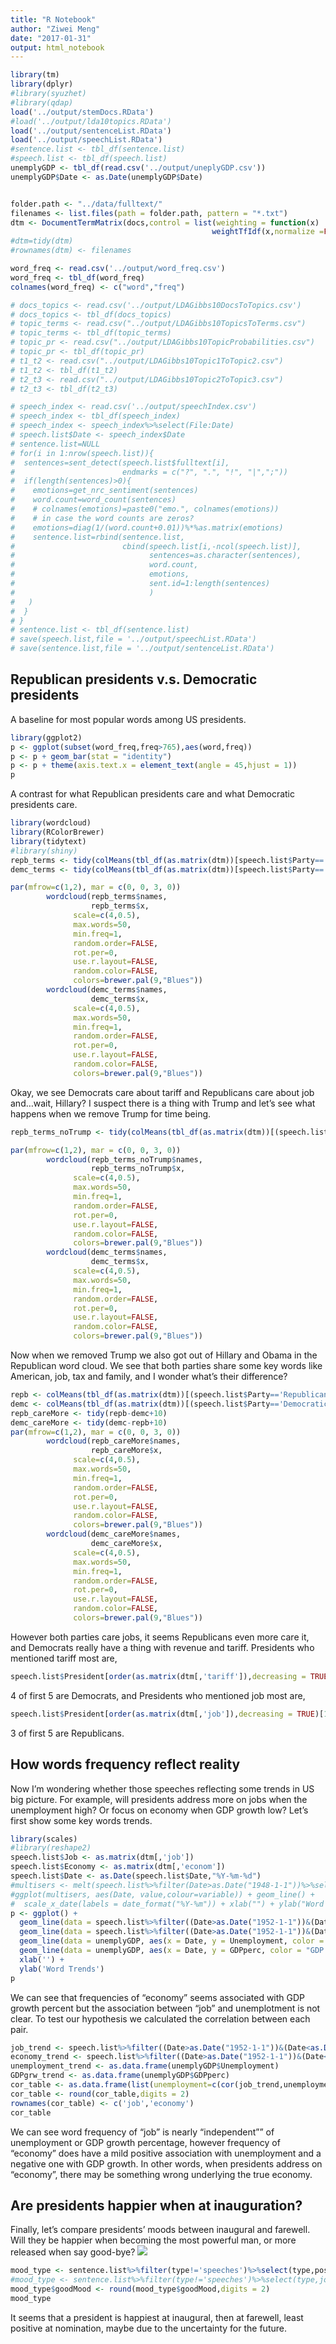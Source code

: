 ```yaml
---
title: "R Notebook"
author: "Ziwei Meng"
date: "2017-01-31"
output: html_notebook
---
```

<!--Set environment and load pre-processed docs-->
```r
library(tm)
library(dplyr)
#library(syuzhet)
#library(qdap)
load('../output/stemDocs.RData')
#load('../output/lda10topics.RData')
load('../output/sentenceList.RData')
load('../output/speechList.RData')
#sentence.list <- tbl_df(sentence.list)
#speech.list <- tbl_df(speech.list)
unemplyGDP <- tbl_df(read.csv('../output/uneplyGDP.csv'))
unemplyGDP$Date <- as.Date(unemplyGDP$Date)


folder.path <- "../data/fulltext/"
filenames <- list.files(path = folder.path, pattern = "*.txt")
dtm <- DocumentTermMatrix(docs,control = list(weighting = function(x)
                                             weightTfIdf(x,normalize =FALSE),stopwords = TRUE))
#dtm=tidy(dtm)
#rownames(dtm) <- filenames

word_freq <- read.csv('../output/word_freq.csv')
word_freq <- tbl_df(word_freq)
colnames(word_freq) <- c("word","freq")

# docs_topics <- read.csv('../output/LDAGibbs10DocsToTopics.csv')
# docs_topics <- tbl_df(docs_topics)
# topic_terms <- read.csv("../output/LDAGibbs10TopicsToTerms.csv")
# topic_terms <- tbl_df(topic_terms)
# topic_pr <- read.csv("../output/LDAGibbs10TopicProbabilities.csv")
# topic_pr <- tbl_df(topic_pr)
# t1_t2 <- read.csv("../output/LDAGibbs10Topic1ToTopic2.csv")
# t1_t2 <- tbl_df(t1_t2)
# t2_t3 <- read.csv("../output/LDAGibbs10Topic2ToTopic3.csv")
# t2_t3 <- tbl_df(t2_t3)

# speech_index <- read.csv('../output/speechIndex.csv')
# speech_index <- tbl_df(speech_index)
# speech_index <- speech_index%>%select(File:Date)
# speech.list$Date <- speech_index$Date
# sentence.list=NULL
# for(i in 1:nrow(speech.list)){
#  sentences=sent_detect(speech.list$fulltext[i],
#                        endmarks = c("?", ".", "!", "|",";"))
#  if(length(sentences)>0){
#    emotions=get_nrc_sentiment(sentences)
#    word.count=word_count(sentences)
#    # colnames(emotions)=paste0("emo.", colnames(emotions))
#    # in case the word counts are zeros?
#    emotions=diag(1/(word.count+0.01))%*%as.matrix(emotions)
#    sentence.list=rbind(sentence.list,
#                        cbind(speech.list[i,-ncol(speech.list)],
#                              sentences=as.character(sentences),
#                              word.count,
#                              emotions,
#                              sent.id=1:length(sentences)
#                              )
#   )
#  }
# }
# sentence.list <- tbl_df(sentence.list)
# save(speech.list,file = '../output/speechList.RData')
# save(sentence.list,file = '../output/sentenceList.RData')
```
## Republican presidents v.s. Democratic presidents
A baseline for most popular words among US presidents.
```r
library(ggplot2)
p <- ggplot(subset(word_freq,freq>765),aes(word,freq))
p <- p + geom_bar(stat = "identity")
p <- p + theme(axis.text.x = element_text(angle = 45,hjust = 1))
p
```

A contrast for what Republican presidents care and what Democratic presidents care.
```r
library(wordcloud)
library(RColorBrewer)
library(tidytext)
#library(shiny)
repb_terms <- tidy(colMeans(tbl_df(as.matrix(dtm))[speech.list$Party=='Republican',]%>%na.omit()))
demc_terms <- tidy(colMeans(tbl_df(as.matrix(dtm))[speech.list$Party=='Democratic',]%>%na.omit()))

par(mfrow=c(1,2), mar = c(0, 0, 3, 0))
        wordcloud(repb_terms$names, 
                  repb_terms$x,
              scale=c(4,0.5),
              max.words=50,
              min.freq=1,
              random.order=FALSE,
              rot.per=0,
              use.r.layout=FALSE,
              random.color=FALSE,
              colors=brewer.pal(9,"Blues"))
        wordcloud(demc_terms$names, 
                  demc_terms$x,
              scale=c(4,0.5),
              max.words=50,
              min.freq=1,
              random.order=FALSE,
              rot.per=0,
              use.r.layout=FALSE,
              random.color=FALSE,
              colors=brewer.pal(9,"Blues"))
```
Okay, we see Democrats care about tariff and Republicans care about job and...wait, Hillary? I suspect there is a thing with Trump and let's see what happens when we remove Trump for time being.
```r
repb_terms_noTrump <- tidy(colMeans(tbl_df(as.matrix(dtm))[(speech.list$Party=='Republican')&(speech.list$File!="DonaldJTrump"),]%>%na.omit()))

par(mfrow=c(1,2), mar = c(0, 0, 3, 0))
        wordcloud(repb_terms_noTrump$names, 
                  repb_terms_noTrump$x,
              scale=c(4,0.5),
              max.words=50,
              min.freq=1,
              random.order=FALSE,
              rot.per=0,
              use.r.layout=FALSE,
              random.color=FALSE,
              colors=brewer.pal(9,"Blues"))
        wordcloud(demc_terms$names, 
                  demc_terms$x,
              scale=c(4,0.5),
              max.words=50,
              min.freq=1,
              random.order=FALSE,
              rot.per=0,
              use.r.layout=FALSE,
              random.color=FALSE,
              colors=brewer.pal(9,"Blues"))
```
Now when we removed Trump we also got out of Hillary and Obama in the Republican word cloud.
We see that both parties share some key words like American, job, tax and family, and I wonder what's their difference? 
```r
repb <- colMeans(tbl_df(as.matrix(dtm))[(speech.list$Party=='Republican'),]%>%na.omit())
demc <- colMeans(tbl_df(as.matrix(dtm))[(speech.list$Party=='Democratic'),]%>%na.omit())
repb_careMore <- tidy(repb-demc+10)
demc_careMore <- tidy(demc-repb+10)
par(mfrow=c(1,2), mar = c(0, 0, 3, 0))
        wordcloud(repb_careMore$names, 
                  repb_careMore$x,
              scale=c(4,0.5),
              max.words=50,
              min.freq=1,
              random.order=FALSE,
              rot.per=0,
              use.r.layout=FALSE,
              random.color=FALSE,
              colors=brewer.pal(9,"Blues"))
        wordcloud(demc_careMore$names, 
                  demc_careMore$x,
              scale=c(4,0.5),
              max.words=50,
              min.freq=1,
              random.order=FALSE,
              rot.per=0,
              use.r.layout=FALSE,
              random.color=FALSE,
              colors=brewer.pal(9,"Blues"))
```
However both parties care jobs, it seems Republicans even more care it, and Democrats really have a thing with revenue and tariff.
Presidents who mentioned tariff most are,
```r
speech.list$President[order(as.matrix(dtm[,'tariff']),decreasing = TRUE)[1:5]]
```
4 of first 5 are Democrats, and Presidents who mentioned job most are,
```r
speech.list$President[order(as.matrix(dtm[,'job']),decreasing = TRUE)[1:5]]
```
3 of first 5 are Republicans.

## How words frequency reflect reality

Now I'm wondering whether those speeches reflecting some trends in US big picture. For example, will presidents address more on jobs when the unemployment high? Or focus on economy when GDP growth low? Let's first show some key words trends.
```r
library(scales)
#library(reshape2)
speech.list$Job <- as.matrix(dtm[,'job'])
speech.list$Economy <- as.matrix(dtm[,'econom'])
speech.list$Date <- as.Date(speech.list$Date,"%Y-%m-%d")
#multisers <- melt(speech.list%>%filter(Date>as.Date("1948-1-1"))%>%select(Date,Economy,Job),id="Date")
#ggplot(multisers, aes(Date, value,colour=variable)) + geom_line() +
#  scale_x_date(labels = date_format("%Y-%m")) + xlab("") + ylab("Word Trend")
p <- ggplot() + 
  geom_line(data = speech.list%>%filter((Date>as.Date("1952-1-1"))&(Date<as.Date("2017-1-1")))%>%select(Date,Job), aes(x = Date, y = Job, color = "Job")) +
  geom_line(data = speech.list%>%filter((Date>as.Date("1952-1-1"))&(Date<as.Date("2017-1-1")))%>%select(Date,Economy), aes(x = Date, y = Economy, color = "Economy"))  +
  geom_line(data = unemplyGDP, aes(x = Date, y = Unemployment, color = "Unemployment"))  +
  geom_line(data = unemplyGDP, aes(x = Date, y = GDPperc, color = "GDP growth percent"))  +
  xlab('') +
  ylab('Word Trends')
p
```
We can see that frequencies of "economy" seems associated with GDP growth percent but the association between "job" and unemplotment is not clear. To test our hypothesis we calculated the correlation between each pair.
```r
job_trend <- speech.list%>%filter((Date>as.Date("1952-1-1"))&(Date<as.Date("2017-1-1")))%>%select(Job)
economy_trend <- speech.list%>%filter((Date>as.Date("1952-1-1"))&(Date<as.Date("2017-1-1")))%>%select(Economy)
unemployment_trend <- as.data.frame(unemplyGDP$Unemployment) 
GDPgrw_trend <- as.data.frame(unemplyGDP$GDPperc)
cor_table <- as.data.frame(list(unemployment=c(cor(job_trend,unemployment_trend),cor(economy_trend,unemployment_trend)),GDPgrowth=c(cor(job_trend,GDPgrw_trend),cor(economy_trend,GDPgrw_trend))))
cor_table <- round(cor_table,digits = 2)
rownames(cor_table) <- c('job','economy')
cor_table
```
We can see word frequency of "job" is nearly "independent"" of unemployment or GDP growth percentage, however frequency of "economy" does have a mild positive association with unemployment and a negative one with GDP growth. In other words, when presidents address on "economy", there may be something wrong underlying the true economy.

<!-- And the economy environment can reflect not only in choosing specific words, but also in their mood. Let's take a look at sentiment trends against GDP growth. -->
<!-- ```{r} -->
<!-- positive_trend <- sentence.list%>%group_by(Date)%>%summarise(positive=mean(positive))%>%na.omit() -->
<!-- positive_trend$Date <- as.Date(positive_trend$Date) -->
<!-- p <- ggplot() + -->
<!--   geom_line(data = positive_trend%>%filter((Date>as.Date("1952-1-1"))&(Date<as.Date("2017-1-1"))), aes(x = Date, y = scale(positive), color = "positive"))   + -->
<!--   geom_line(data = unemplyGDP, aes(x = Date, y = scale(Unemployment), color = "Unemployment"))  + -->
<!--   geom_line(data = unemplyGDP, aes(x = Date, y = scale(GDPperc), color = "GDP growth percent"))  + -->
<!--   xlab('') + -->
<!--   ylab('Sentiment Trends') -->
<!-- p -->
<!-- pos_trend <- positive_trend%>%filter((Date>as.Date("1952-1-1"))&(Date<as.Date("2017-1-1"))) -->
<!-- cor_row <- pos_trend%>%inner_join(unemplyGDP) -->
<!-- cor_row <- as.data.frame(list(unemplotment=cor(cor_row$positive,cor_row$Unemployment),GDPgrowth=cor(cor_row$positive,cor_row$GDPperc))) -->
<!-- rownames(cor_row) <- c("sentiment") -->
<!-- cor_row -->
<!-- ``` -->


## Are presidents happier when at inauguration?

Finally, let's compare presidents' moods between inaugural and farewell. Will they be happier  when becoming the most powerful man, or more released when say good-bye?
![](../data/trump-vs-obama-two-types-of-men.jpg)
```r
mood_type <- sentence.list%>%filter(type!='speeches')%>%select(type,positive)%>%na.omit()%>%group_by(type)%>%summarise(goodMood=mean(positive))%>%arrange(desc(goodMood))
#mood_type <- sentence.list%>%filter(type!='speeches')%>%select(type,joy)%>%na.omit()%>%group_by(type)%>%summarise(goodMood=mean(joy))%>%arrange(desc(goodMood))
mood_type$goodMood <- round(mood_type$goodMood,digits = 2)
mood_type
```
It seems that a president is happiest at inaugural, then at farewell, least positive at nomination, maybe due to the uncertainty for the future.





